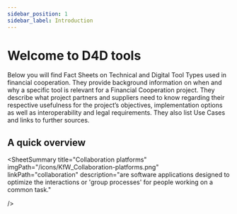 ```yaml
---
sidebar_position: 1
sidebar_label: Introduction
---
```



# Welcome to D4D tools

Below you will find Fact Sheets on Technical and Digital Tool Types used in financial cooperation. They provide background information on when and why a specific tool is relevant for a Financial Cooperation project. They describe what project partners and suppliers need to know regarding their respective usefulness for the project’s objectives, implementation options as well as interoperability and legal requirements. They also list Use Cases and links to further sources.

## A quick overview

<SheetSummary
  title="Building information modelling"
  imgPath="/icons/KfW_Building-Information-Modelling.png"
  linkPath="bim"
  description="is a cutting-edge method for integrated design, construction, and operation of infrastructure projects."
/>

<SheetSummary
  title="Cameras"
  imgPath="/icons/KfW_cameras.png"
  linkPath="cameras"
  description="are manual or automatic optical instruments to capture static and omnidirectional photos, virtual reality or videos."
/>

<SheetSummary
  title="Collaboration platforms"
  imgPath="/icons/KfW_Collaboration-platforms.png"
  linkPath="collaboration"
  description="are software applications designed to optimize the interactions or 'group processes' for people working on a common task."

/>

<SheetSummary
  title="Crowdsourcing"
  imgPath="/icons/KfW_Crowdsourcing.png"
  linkPath="cst"
  description="can be used to quickly collect up-to-date information from many individuals at relatively low cost, especially from target groups."
/>

<SheetSummary
  title="Drones"
  imgPath="/icons/KfW_Drones.png"
  linkPath="drones"
  description="can be helpful in providing aerial imagery for monitoring agriculture, wildlife, the environment, and infrastructure."
/>

<SheetSummary
  title="eLearning"
  imgPath="/icons/KfW_eLearning.png"
  linkPath="elearning"
  description="tools are primarily web-based software to deliver training and content across a variety of electronic devices."
/>

<SheetSummary
  title="Geospatial tools"
  imgPath="/icons/KfW_Geo-spatial-tools.png"
  linkPath="gis"
  description="are designed to collect, store, edit, manipulate and analyze different types of geospatial data in layers of maps."
/>

<SheetSummary
  title="Maintenance Management Systems"
  imgPath="/icons/KfW_Maintenance-Management.png"
  linkPath="mms"
  description="are used to manage maintenance operations and optimize the utilization and availability of equipment and infrastructure."
/>

<SheetSummary
  title="Mobile Data Collection"
  imgPath="/icons/KfW_Mobile-data-collection.png"
  linkPath="mdc"
  description="tools are used for collecting information from the field via mobile devices such as a smart-phones, tablets, or GPS trackers."
/>

<SheetSummary
  title="Remote Management Information Systems"
  imgPath="/icons/KfW_Remote_MIS.png"
  linkPath="rmis"
  description="are useful for tracking infrastructure quality and the progress of complex projects."
/>

<SheetSummary
  title="Earth Observation"
  imgPath="/icons/KfW_Satellites.png"
  linkPath="satellites"
  description="via satellites is a discipline
    that allows us to gather information about our planet"
/>

<SheetSummary
  title="Sensors"
  imgPath="/icons/KfW_Sensors.png"
  linkPath="sensors"
  description="are devices that monitor changes by converting signals continuously and automatically from analog objects into a digital interface."
/>
